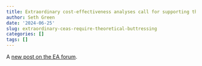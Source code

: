 ```yaml
---
title: Extraordinary cost-effectiveness analyses call for supporting theory
author: Seth Green
date: '2024-06-25'
slug: extraordinary-ceas-require-theoretical-buttressing
categories: []
tags: []
---
```


A [new post on the EA forum](https://forum.effectivealtruism.org/posts/fuohDWSqhCHcZHqeD/extraordinary-cost-effectiveness-analyses-call-for).